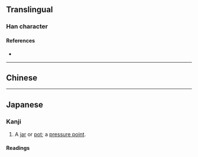{{character info/new}}
{{also|壺|壶}}
==Translingual==
{{Han simplified forms|壺|壷|壶|ex=y}}

===Han character===
{{Han char|rn=33|rad=士|as=08|sn=11|four=|canj=GBLM,XGBLM}}

====References====
* {{Han ref|kx=0243.080|dkj=05662|dj=0483.170|hdz=10458.080|uh=58F7|ud=22775}}

----

==Chinese==
{{zh-see|壺|v}}

----

==Japanese==

===Kanji===
{{ja-kanji|grade=uc|kyu=壺|rs=士08}}

# A [[jar]] or [[pot]]; a [[pressure point]].

====Readings====
{{ja-readings
|on=[[こ]] (ko)
|kun=[[つぼ]] (tsubo)
}}